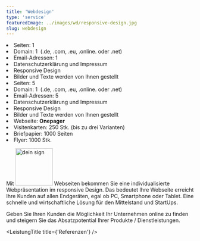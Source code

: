 ```yaml
---
title: 'Webdesign'
type: 'service'
featuredImage: ../images/wd/responsive-design.jpg
slug: webdesign
---
```



<SEO title="Webdesign" description="Webdesign aus Mörfelden-Walldorf. Blitzschnelle Seiten und Modernes Layout - individuell an Ihre Bedürfnisse angepasst."></SEO>

<Banner leistung="webdesign" maxWidth="100" />
<CardGrid leistung="webdesign">
  <Card title="Onepager" price="799">
    <li>Seiten: 1</li>
    <li>Domain: 1 &nbsp;(.de, .com, .eu, .online. oder .net)</li>
    <li>Email-Adressen: 1</li>
    <li>
      Datenschutzerklärung und Impressum <FaCheck />
    </li>
    <li>
      Responsive Design <FaCheck />
    </li>
    <li>Bilder und Texte werden von Ihnen gestellt</li>
  </Card>
  <Card title="Multipager" price="1.399">
    <li>Seiten: 5</li>
    <li>Domain: 1 &nbsp;(.de, .com, .eu, .online. oder .net)</li>
    <li>Email-Adressen: 5</li>
    <li>
      Datenschutzerklärung und Impressum <FaCheck />
    </li>
    <li>
      Responsive Design <FaCheck />
    </li>
    <li>Bilder und Texte werden von Ihnen gestellt</li>
  </Card>
  <Card title="Startup" price="999">
    <li>Webseite: <strong>Onepager</strong></li>
    <li>Visitenkarten: 250 Stk. (bis zu drei Varianten)</li>
    <li>Briefpapier: 1000 Seiten</li>
    <li>Flyer: 1000 Stk.</li>
  </Card>
</CardGrid>
<LeistungTitle title="Beschreibung" />

Mit <img src={deinSign} alt="dein sign" width="100px"/> Webseiten bekommen Sie eine individualisierte Webpräsentation im responsive Design. Das bedeutet Ihre Webseite erreicht Ihre Kunden auf allen Endgeräten, egal ob PC, Smartphone oder Tablet. Eine schnelle und wirtschaftliche Lösung für den Mittelstand und StartUps.

Geben Sie Ihren Kunden die Möglichkeit Ihr Unternehmen online zu finden und steigern Sie das Absatzpotential Ihrer Produkte / Dienstleistungen.

<!-- <LeistungTitle title="Alternativprodukte" />

<ol style={{ listStyle: 'none' }}>
  <li><img src={deinSign} alt="dein sign" width="100px"/> Beschriftung</li>
  <li>
    <img src={deinSign} alt="dein sign" width="100px"/> Grafiken
  </li>
  <li>
    <img src={deinSign} alt="dein sign" width="100px"/> Vollfolierung
  </li>
</ol> -->

<LeistungTitle title={'Referenzen'} />

<RefCarousell />